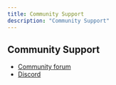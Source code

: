 ```yaml
---
title: Community Support
description: "Community Support"
---
```


## Community Support

- [Community forum](https://github.com/OpenmindAGI/OM1/discussions)
- [Discord](https://discord.com/invite/VUjpg4ef5n)
